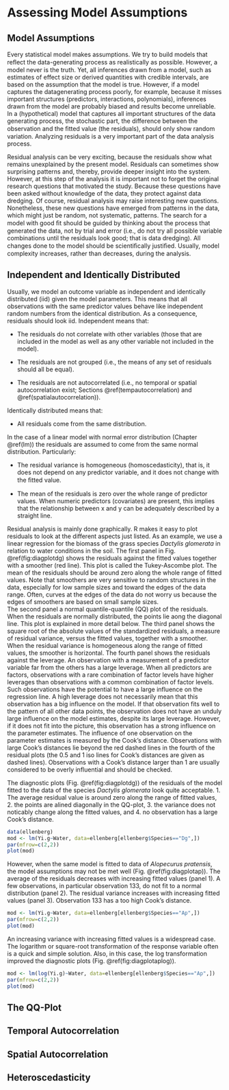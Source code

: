 # Assessing Model Assumptions {#residualanalysis}

## Model Assumptions

Every statistical model makes assumptions. We try to build models that reﬂect the data-generating process as realistically as possible. However, a model never is the truth. Yet, all inferences drawn from a model, such as estimates of effect size or derived quantities with credible intervals, are based on the assumption that the model is true. However, if a model captures the datagenerating process poorly, for example, because it misses important structures (predictors, interactions, polynomials), inferences drawn from the model are probably biased and results become unreliable. In a (hypothetical) model that captures all important structures of the data generating process, the stochastic part, the difference between the observation and the ﬁtted value (the residuals), should only show random variation. Analyzing residuals is a very important part of the data analysis process.

Residual analysis can be very exciting, because the residuals show what remains unexplained by the present model. Residuals can sometimes show surprising patterns and, thereby, provide deeper insight into the system. However, at this step of the analysis it is important not to forget the original research questions that motivated the study. Because these questions have been asked without knowledge of the data, they protect against data dredging. Of course, residual analysis may raise interesting new questions. Nonetheless, these new questions have emerged from patterns in the data, which might just be random, not systematic, patterns. The search for a model with good ﬁt should be guided by thinking about the process that generated the data, not by trial and error (i.e., do not try all possible variable combinations until the residuals look good; that is data dredging). All changes done to the model should be scientiﬁcally justiﬁed. Usually, model complexity increases, rather than decreases, during the analysis.

## Independent and Identically Distributed
Usually, we model an outcome variable as independent and identically distributed (iid) given the model parameters. This means that all observations with the same predictor values behave like independent random numbers from the identical distribution. As a consequence, residuals should look iid. Independent means that:

- The residuals do not correlate with other variables (those that are included in the model as well as any other variable not included in the model).

- The residuals are not grouped (i.e., the means of any set of residuals should all be equal).

- The residuals are not autocorrelated (i.e., no temporal or spatial autocorrelation exist; Sections \@ref(tempautocorrelation) and \@ref(spatialautocorrelation)).

Identically distributed means that:

- All residuals come from the same distribution.

In the case of a linear model with normal error distribution (Chapter \@ref(lm)) the residuals are assumed to come from the same normal distribution. Particularly:

- The residual variance is homogeneous (homoscedasticity), that is, it does not depend on any predictor variable, and it does not change with the ﬁtted value.

- The mean of the residuals is zero over the whole range of predictor values. When numeric predictors (covariates) are present, this implies that the relationship between x and y can be adequately described by a straight line.

Residual analysis is mainly done graphically. R makes it easy to plot residuals to look at the different aspects just listed. As an example, we use a linear regression for the biomass of the grass species *Dactylis glomerata* in relation to water conditions in the soil. 
The first panel in Fig. \@ref(fig:diagplotdg) shows the residuals against the fitted values together with a smoother (red line). This plot is called the Tukey-Ascombe plot. The mean of the residuals should be around zero along the whole range of fitted values. Note that smoothers are very sensitive to random structures in the data, especially for low sample sizes and toward the edges of the data range. Often, curves at the edges of the data do not worry us because the edges of smoothers are based on small sample sizes.  
The second panel a normal quantile-quantile (QQ) plot of the residuals. When the residuals are normally distributed, the points lie aong the diagonal line. This plot is explained in more detail below.
The third panel shows the square root of the absolute values of the standardized residuals, a measure of residual variance, versus the fitted values, together with a smoother. When the residual variance is homogeneous along the range of fitted values, the smoother is horizontal. 
The fourth panel shows the residuals against the leverage. An observation with a measurement of a predictor variable far from the others has a large leverage. When all predictors are factors, observations with a rare combination of factor levels have higher leverages than observations with a common combination of factor levels. Such observations have the potential to have a large influence on the regression line. A high leverage does not necessarily mean that this observation has a big influence on the model. If that observation fits well to the pattern of all other data points, the observation does not have an unduly large influence on the model estimates, despite its large leverage. However, if it does not fit into the picture, this observation has a strong influence on the parameter estimates. 
The influence of one observation on the parameter estimates is measured by the Cook's distance. Observations with large Cook's distances lie beyond the red dashed lines in the fourth of the residual plots (the 0.5 and 1 iso lines for Cook's distances are given as dashed lines). Observations with a Cook's distance larger than 1 are usually considered to be overly influential and should be checked.

The diagnostic plots (Fig. \@ref(fig:diagplotdg)) of the residuals of the model fitted to the data of the species *Dactylis glomerata* look quite acceptable. 1. The average residual value is around zero along the range of fitted values, 2. the points are alined diagonally in the QQ-plot, 3. the variance does not noticably change along the fitted values, and 4. no observation has a large Cook's distance. 

```r

data(ellenberg)
mod <- lm(Yi.g~Water, data=ellenberg[ellenberg$Species=="Dg",])
par(mfrow=c(2,2))
plot(mod)
```

However, when the same model is fitted to data of *Alopecurus pratensis*, the model assumptions may not be met well (Fig. \@ref(fig:diagplotap)). The average of the residuals decreases with increasing fitted values (panel 1). A few observations, in particular observation 133, do not fit to a normal distribution (panel 2). The residual variance increases with increasing fitted values (panel 3). Observation 133 has a too high Cook's distance. 

```r

mod <- lm(Yi.g~Water, data=ellenberg[ellenberg$Species=="Ap",])
par(mfrow=c(2,2))
plot(mod)

```

An increasing variance with increasing fitted values is a widespread case. The logarithm or square-root transformation of the response variable often is a quick and simple solution. Also, in this case, the log transformation improved the diagnostic plots (Fig. \@ref(fig:diagplotaplog)).

```r

mod <- lm(log(Yi.g)~Water, data=ellenberg[ellenberg$Species=="Ap",])
par(mfrow=c(2,2))
plot(mod)

```

## The QQ-Plot {#qqplot}


## Temporal Autocorrelation {#tempautocorrelation}

## Spatial Autocorrelation {#spatialautocorrelation}

## Heteroscedasticity {#Heteroscedasticity}

